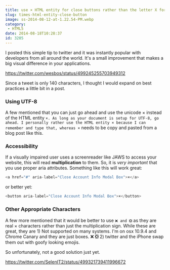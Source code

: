 ```yaml
---
title: use × HTML entity for close buttons rather than the letter X for a perfectly angled ×
slug: times-html-entity-close-button
image: ss-2014-08-12-at-1.22.54-PM.webp
category:
 - HTML5
date: 2014-08-18T10:28:37
id: 3205
---
```

I posted this simple tip to twitter and it was instantly popular with developers from all around the world. It's a small improvement that makes a big visual difference in your applications.

https://twitter.com/wesbos/status/499245255703949312

Since a tweet is only 140 characters, I thought I would expand on best practices a little bit in a post.

### Using UTF-8

A few mentioned that you can just go ahead and use the unicode × instead of the HTML entity `×. As long as your document is setup for UTF-8, go ahead. I personally rather use the HTML entity × because I can remember and type that, whereas ×` needs to be copy and pasted from a blog post like this.

### Accessibility

If a visually impaired user uses a screenreader like JAWS to access your website, this will read **multiplication** to them. So, it is _very important_ that you use proper aria attributes. Something like this will work great:

```js
<a href="#" aria-label="Close Account Info Modal Box">×</a>
```

or better yet:

```js
<button aria-label="Close Account Info Modal Box">×</button>
```

### Other Appropriate Characters

A few more mentioned that it would be better to use `❌ and ❎` as they are real × characters rather than just the multiplication sign. While these are great, they are 1) Not supported on many systems. I'm on osx 10.9.4 and Chrome Canary and they are just boxes. ❌ ❎ 2) twitter and the iPhone swap them out with goofy looking emojis.

So unfortunately, not a good solution just yet.

https://twitter.com/SelenIT2/status/499321739411996672
